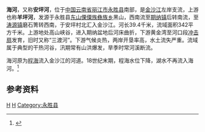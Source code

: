 {{Otheruses|海河 (消歧义)|other=同名或類似名的其它條目描述}}
{{Infobox River
  | river_name      = 海河
  | image_name      = A river near Taoyuan, Yongsheng, Yunnan, China.jpg
  | image_size      = 280px
  | caption         = 海河下游涛源境河段
  | origin          = [[云南省|云南省]][[永胜县|永胜县]][[东山傈僳族彝族乡|东山傈僳族彝族乡]]黑山
  | mouth           = 云南省永胜县[[涛源镇|涛源镇]]安坪村[[金沙江|金沙江]]
  | basin_countries = 云南省永胜县
  | length          = 39.4 km
  | elevation       = 
  | mouth_elevation = 
  | discharge       = 2.4 m<sup>3</sup>/s
  | watershed       = 342 km<sup>2</sup>
}}
'''海河'''，又称'''安坪河'''，位于[[中国|中国]][[云南省|云南省]][[丽江市|丽江市]][[永胜县|永胜县]]南部，是[[金沙江|金沙江]]左岸支流，上游也称'''羊坪河'''，发源于永胜县[[东山傈僳族彝族乡|东山傈僳族彝族乡]]黑山，西南流至[[期纳镇|期纳镇]]后转南流，至[[涛源镇|涛源镇]]磨石箐转西南，于安坪村北汇入金沙江。河长39.4千米，流域面积342平方千米。上游地处高山峡谷，进入期纳盆地后河床曲折，下游黄金湾至河口段[[冲击扇|冲击扇]]发育，旧时又称“三渡河”。下游气候炎热，两岸开垦率高，水土流失严重。流域属于典型的干热河谷，汛期常有山洪爆发，旱季时常河溪断流。

海河原为[[程海|程海]]流入金沙江的河道。18世纪末期，程海水位下降，湖水不再流入海河。<ref name="中国河湖大典">{{cite book zh |author=《[[中国河湖大典|中国河湖大典]]》编纂委员会 |title=《中国河湖大典·长江卷》 （上）|format=M|edition=1 |location=北京 |publisher=中国水利水电出版社 |date=2010年1月 |pages=44页 |id= ISBN 978-7-5084-6512-8}}</ref>

==参考资料==
{{reflist}}

{{金沙江水系}}
[[Category:金沙江水系|H]]
[[Category:丽江河流|H]]
[[Category:永胜县|Category:永胜县]]